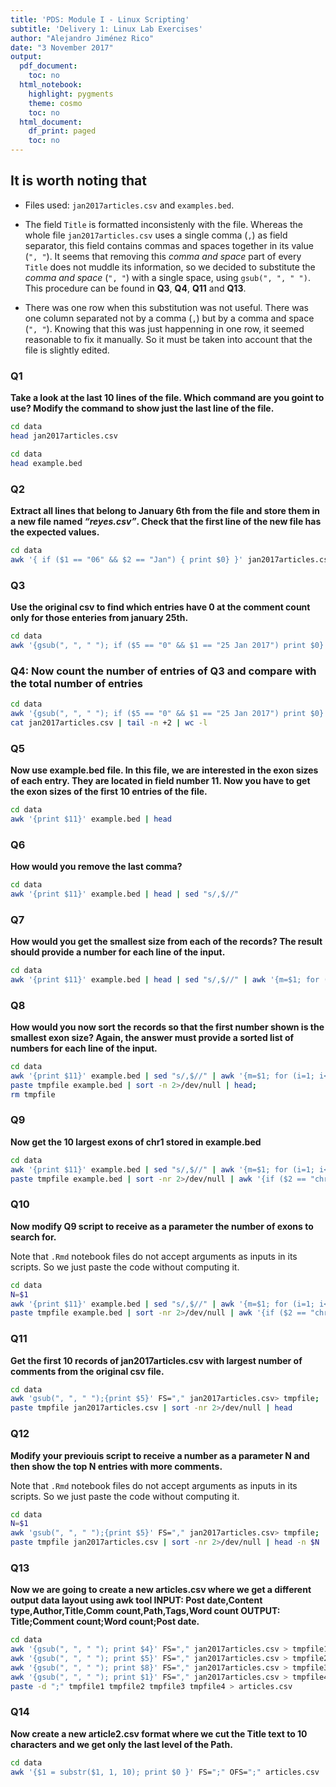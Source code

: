 ```yaml
---
title: 'PDS: Module I - Linux Scripting'
subtitle: 'Delivery 1: Linux Lab Exercises'
author: "Alejandro Jiménez Rico"
date: "3 November 2017"
output:
  pdf_document:
    toc: no
  html_notebook:
    highlight: pygments
    theme: cosmo
    toc: no
  html_document:
    df_print: paged
    toc: no
---
```


## It is worth noting that

* Files used: `jan2017articles.csv` and `examples.bed`.

* The field `Title` is formatted inconsistenly with the file. Whereas the whole file `jan2017articles.csv` uses a single comma (`,`) as field separator, this field contains commas and spaces together in its value (`", "`). It seems that removing this *comma and space* part of every `Title` does not muddle its information, so we decided to substitute the *comma and space* (`", "`) with a single space, using `gsub(", ", " ")`. This procedure can be found in **Q3**, **Q4**, **Q11** and **Q13**.

* There was one row when this substitution was not useful. There was one column separated not by a comma (`,`) but by a comma and space (`", "`). Knowing that this was just happenning in one row, it seemed reasonable to fix it manually. So it must be taken into account that the file is slightly edited.

### Q1
**Take a look at the last 10 lines of the file. Which command  are you goint to use? Modify the command to show just the last  line of the file.**

```bash
cd data
head jan2017articles.csv
```

```bash
cd data
head example.bed
```


### Q2
**Extract all lines that belong to January 6th from the file and store them in a new file named *"reyes.csv"*. Check that the first line of the new file has the expected values.**

```bash
cd data
awk '{ if ($1 == "06" && $2 == "Jan") { print $0} }' jan2017articles.csv > reyes.csv
```

### Q3
**Use the original csv to find which entries have 0 at the comment count only for those enteries from january 25th.**

```bash
cd data
awk '{gsub(", ", " "); if ($5 == "0" && $1 == "25 Jan 2017") print $0}' FS="," jan2017articles.csv
```

### Q4: Now count the number of entries of Q3 and compare with the total number of entries

```bash
cd data
awk '{gsub(", ", " "); if ($5 == "0" && $1 == "25 Jan 2017") print $0}' FS="," jan2017articles.csv | wc -l
cat jan2017articles.csv | tail -n +2 | wc -l
```

### Q5
**Now use example.bed file. In this file, we are interested in the exon sizes of each entry. They are located in field number 11. Now you have to get the exon sizes of the first 10 entries of the file.**

```bash
cd data
awk '{print $11}' example.bed | head
```

### Q6
**How would you remove the last comma?**

```bash
cd data
awk '{print $11}' example.bed | head | sed "s/,$//"
```

### Q7
**How would you get the smallest size from each of the records? The result should provide a number for each line of the input.**


```bash
cd data
awk '{print $11}' example.bed | head | sed "s/,$//" | awk '{m=$1; for (i=1; i<=NF; i++) if ($i<m) m = $i; print m}' FS=","
```
### Q8
**How would you now sort the records so that the first number shown is the smallest exon size? Again, the answer must provide a sorted list of numbers for each line of the input.**

```bash
cd data
awk '{print $11}' example.bed | sed "s/,$//" | awk '{m=$1; for (i=1; i<=NF; i++) if ($i<m) m = $i; print m}' FS="," > tmpfile;
paste tmpfile example.bed | sort -n 2>/dev/null | head;
rm tmpfile
```
### Q9
**Now get the 10 largest exons of chr1 stored in example.bed**

```bash
cd data
awk '{print $11}' example.bed | sed "s/,$//" | awk '{m=$1; for (i=1; i<=NF; i++) if ($i>m) m = $i; print m}' FS="," > tmpfile;
paste tmpfile example.bed | sort -nr 2>/dev/null | awk '{if ($2 == "chr1") print $0}' | head
```
### Q10
**Now modify Q9 script to receive as a parameter the number of exons to search for.**

Note that `.Rmd` notebook files do not accept arguments as inputs in its scripts. So we just paste the code without computing it.
```bash
cd data
N=$1
awk '{print $11}' example.bed | sed "s/,$//" | awk '{m=$1; for (i=1; i<=NF; i++) if ($i<m) m = $i; print m}' FS="," > tmpfile;
paste tmpfile example.bed | sort -nr 2>/dev/null | awk '{if ($2 == "chr1") print $1}' | head -n$N
```

### Q11
**Get the first 10 records of jan2017articles.csv with largest number of comments from the original csv file.**

```bash
cd data
awk 'gsub(", ", " ");{print $5}' FS="," jan2017articles.csv> tmpfile;
paste tmpfile jan2017articles.csv | sort -nr 2>/dev/null | head 
```

### Q12
**Modify your previouis script to receive a number as a parameter N and then show the top N entries with more comments.**

Note that `.Rmd` notebook files do not accept arguments as inputs in its scripts. So we just paste the code without computing it.
```bash
cd data
N=$1
awk 'gsub(", ", " ");{print $5}' FS="," jan2017articles.csv> tmpfile;
paste tmpfile jan2017articles.csv | sort -nr 2>/dev/null | head -n $N
```

### Q13
**Now we are going to create a new articles.csv where we get a different output data layout using awk tool INPUT: Post date,Content type,Author,Title,Comm count,Path,Tags,Word count OUTPUT: Title;Comment count;Word count;Post date.**

```bash
cd data
awk '{gsub(", ", " "); print $4}' FS="," jan2017articles.csv > tmpfile1;
awk '{gsub(", ", " "); print $5}' FS="," jan2017articles.csv > tmpfile2;
awk '{gsub(", ", " "); print $8}' FS="," jan2017articles.csv > tmpfile3;
awk '{gsub(", ", " "); print $1}' FS="," jan2017articles.csv > tmpfile4;
paste -d ";" tmpfile1 tmpfile2 tmpfile3 tmpfile4 > articles.csv
```

### Q14
**Now create a new article2.csv format where we cut the Title text to 10 characters and we get only the last level of the Path.**

```bash
cd data
awk '{$1 = substr($1, 1, 10); print $0 }' FS=";" OFS=";" articles.csv | head
```

